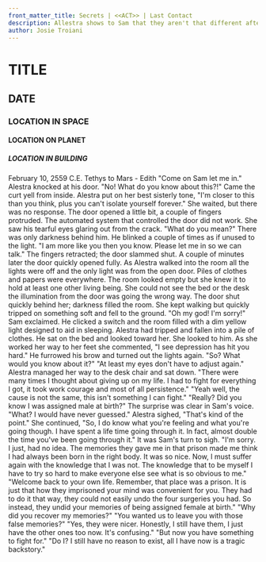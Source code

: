 ```yaml
---
front_matter_title: Secrets | <<ACT>> | Last Contact
description: Allestra shows to Sam that they aren't that different after all.
author: Josie Troiani
---
```

# TITLE

## DATE

### LOCATION IN SPACE

#### LOCATION ON PLANET

##### LOCATION IN BUILDING

February 10, 2559 C.E.
Tethys to Mars - Edith
"Come on Sam let me in." Alestra knocked at his door.
"No! What do you know about this?!" Came the curt yell from inside.
Alestra put on her best sisterly tone, "I'm closer to this than you think, plus you can't isolate yourself forever." She waited, but there was no response.
The door opened a little bit, a couple of fingers protruded. The automated system that controlled the door did not work. She saw his tearful eyes glaring out from the crack. "What do you mean?" There was only darkness behind him. He blinked a couple of times as if unused to the light.
"I am more like you then you know. Please let me in so we can talk." The fingers retracted; the door slammed shut. A couple of minutes later the door quickly opened fully. As Alestra walked into the room all the lights were off and the only light was from the open door. Piles of clothes and papers were everywhere. The room looked empty but she knew it to hold at least one other living being. She could not see the bed or the desk the illumination from the door was going the wrong way. The door shut quickly behind her; darkness filled the room. She kept walking but quickly tripped on something soft and fell to the ground.
"Oh my god! I'm sorry!" Sam exclaimed. He clicked a switch and the room filled with a dim yellow light designed to aid in sleeping. Alestra had tripped and fallen into a pile of clothes. He sat on the bed and looked toward her.
She looked to him. As she worked her way to her feet she commented, "I see depression has hit you hard."
He furrowed his brow and turned out the lights again. "So? What would you know about it?"
"At least my eyes don't have to adjust again." Alestra managed her way to the desk chair and sat down. "There were many times I thought about giving up on my life. I had to fight for everything I got, it took work courage and most of all persistence."
"Yeah well, the cause is not the same, this isn't something I can fight."
"Really? Did you know I was assigned male at birth?"
The surprise was clear in Sam's voice. "What? I would have never guessed."
Alestra sighed, "That's kind of the point." She continued, "So, I do know what you're feeling and what you're going though. I have spent a life time going through it. In fact, almost double the time you've been going through it."
It was Sam's turn to sigh. "I'm sorry. I just, had no idea. The memories they gave me in that prison made me think I had always been born in the right body. It was so nice. Now, I must suffer again with the knowledge that I was not. The knowledge that to be myself I have to try so hard to make everyone else see what is so obvious to me."
"Welcome back to your own life. Remember, that place was a prison. It is just that how they imprisoned your mind was convenient for you. They had to do it that way, they could not easily undo the four surgeries you had. So instead, they undid your memories of being assigned female at birth."
"Why did you recover my memories?"
"You wanted us to leave you with those false memories?"
"Yes, they were nicer. Honestly, I still have them, I just have the other ones too now. It's confusing."
"But now you have something to fight for."
"Do I? I still have no reason to exist, all I have now is a tragic backstory."
